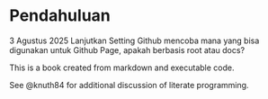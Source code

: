 # Pendahuluan


3 Agustus 2025
Lanjutkan Setting Github mencoba mana yang bisa digunakan untuk Github Page, apakah berbasis root atau docs?


This is a book created from markdown and executable code.

See @knuth84 for additional discussion of literate programming.
